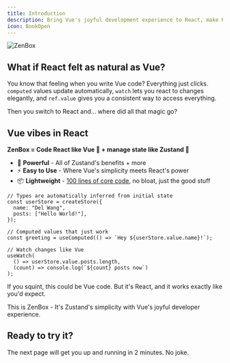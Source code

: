 ```yaml
---
title: Introduction
description: Bring Vue's joyful development experience to React, make React state management easier
icon: BookOpen
---
```


![ZenBox](/banners/top.png)

## What if React felt as natural as Vue?

You know that feeling when you write Vue code? Everything just clicks. `computed` values update automatically, `watch` lets you react to changes elegantly, and `ref.value` gives you a consistent way to access everything.

Then you switch to React and... where did all that magic go?

## Vue vibes in React

**ZenBox = Code React like Vue 💚 + manage state like Zustand 🐻**

- 💪 **Powerful** - All of Zustand's benefits + more
- ⚡️ **Easy to Use** - Where Vue's simplicity meets React's power
- 📦 **Lightweight** - [100 lines of core code](../blog/react-state-management-in-100-lines), no bloat, just the good stuff

```tsx
// Types are automatically inferred from initial state
const userStore = createStore({
  name: "Del Wang",
  posts: ["Hello World!"],
});

// Computed values that just work
const greeting = useComputed(() => `Hey ${userStore.value.name}!`);

// Watch changes like Vue
useWatch(
  () => userStore.value.posts.length,
  (count) => console.log(`${count} posts now`)
);
```

If you squint, this could be Vue code. But it's React, and it works exactly like you'd expect.

This is ZenBox - It's Zustand's simplicity with Vue's joyful developer experience.

## Ready to try it?

The next page will get you up and running in 2 minutes. No joke.
